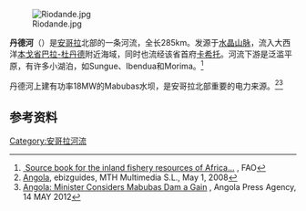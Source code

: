 {{Location map | Angola
| width = 200
| float = right
| alt = Dande River in central Angola.
| label = 丹德河河口 
| position = right
| mark = Green pog.svg <!--green dot-->
| lat_deg = -9 | lat_min = 50 <!-- default: lat_dir = N -->
| lon_deg =  13 | lon_min = 20 <!-- default: lon_dir = E -->
}}
[[File:Riodande.jpg|thumb]]

'''丹德河'''（{{lang-pt|'''Rio Dande'''}}）是[[安哥拉|安哥拉]]北部的一条河流，全长285km。发源于[[水晶山脉_(非洲)|水晶山脉]]，流入大西洋[[本戈省|本戈省]][[巴拉-杜丹德|巴拉-杜丹德]]附近海域，同时也流经该省首府[[卡希托|卡希托]]。河流下游是泛滥平原，有许多小湖泊，如Sungue、Ibendua和Morima。<ref>[http://www.fao.org/docrep/005/t0473e/t0473e01.htm  Source book for the inland fishery resources of Africa...] {{Wayback|url=http://www.fao.org/docrep/005/t0473e/t0473e01.htm |date=20140109063052 }}, FAO</ref> 

丹德河上建有功率18MW的Mabubas水坝，是安哥拉北部重要的电力来源。<ref>[https://books.google.com/books?id=T4vvzrSluC8C&pg=PA112&lpg=PA112&dq=Cuanza+Norte+%22dande%22&source=bl&ots=JKl37gsinZ&sig=63dlg8T1vVJeq6b0B5XZMSihws8&hl=en&sa=X&ei=9VrPUoCnK5broATZ6oCgBw&ved=0CGQQ6AEwDDgU#v=onepage&q=Cuanza%20Norte%20%22dande%22&f=false Angola], ebizguides, MTH Multimedia S.L., May 1, 2008</ref><ref>[http://allafrica.com/stories/201205150282.html Angola: Minister Considers Mabubas Dam a Gain] {{Wayback|url=http://allafrica.com/stories/201205150282.html |date=20140110092139 }}, Angola Press Agency, 14 MAY 2012</ref>

==参考资料==
{{reflist}}

{{coord|8|28|S|13|23|E|display=title|region:AO_type:river_source:GNS-enwiki}}

[[Category:安哥拉河流|Category:安哥拉河流]]

{{Angola-geo-stub}}